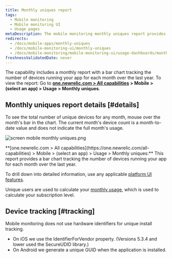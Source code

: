 ```yaml
---
title: Monthly uniques report
tags:
  - Mobile monitoring
  - Mobile monitoring UI
  - Usage pages
metaDescription: The mobile monitoring monthly uniques report provides a bar chart with the number of unique devices running your mobile app each month over time.
redirects:
  - /docs/mobile-apps/monthly-uniques
  - /docs/mobile-monitoring-ui/monthly-uniques
  - /docs/mobile-monitoring/mobile-monitoring-ui/usage-dashboards/monthly-uniques-report
freshnessValidatedDate: never
---
```



The <InlinePopover type="mobile" /> capability includes a monthly report with a bar chart tracking the number of devices running your app for each month over the last year. To view the report: Go to **[one.newrelic.com > All capabilities](https://one.newrelic.com/all-capabilities) > Mobile > (select an app) > Usage > Monthly uniques**.

## Monthly uniques report details [#details]

To see the total number of unique devices for any month, mouse over the month's bar in the chart. The current month's device count is a month-to-date value and does not indicate the full month's usage.

<img
  title="screen mobile monthly uniques.png"
  alt="screen mobile monthly uniques.png"
  src={mobileMonthlyUniques}
/>

<figcaption>
  **[one.newrelic.com > All capabilities](https://one.newrelic.com/all-capabilities) > Mobile > (select an app) > Usage > Monthly uniques:** This report provides a bar chart tracking the number of devices running your app for each month over the last year.
</figcaption>

To drill down into detailed information, use any applicable [platform UI features](/docs/new-relic-solutions/new-relic-one/introduction-new-relic-platform).

Unique users are used to calculate your [monthly usage](/docs/accounts/new-relic-account-usage/mobile-usage/mobile-subscription-usage-ui), which is used to calculate your subscription level.

## Device tracking [#tracking]

Mobile monitoring does not use hardware identifiers for unique install tracking.

* On iOS we use the IdentifierForVendor property. (Versions 5.3.4 and lower used the SecureUDID library.)
* On Android we generate a unique GUID when the application is installed.

